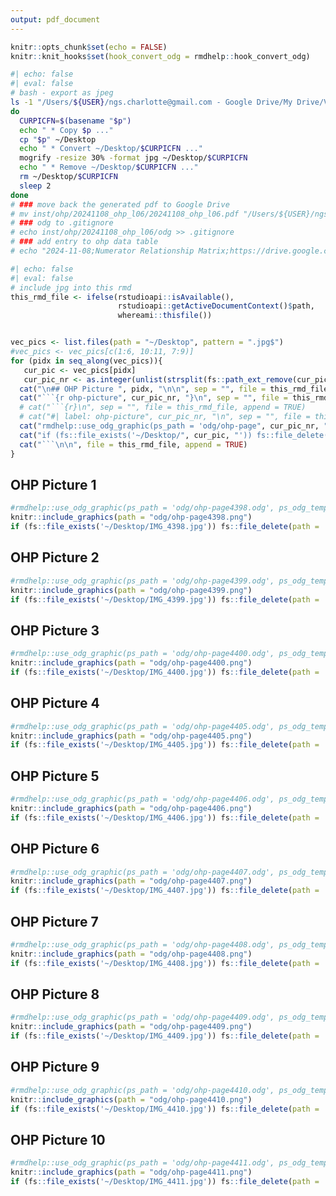 ```yaml
---
output: pdf_document
---
```


```r
knitr::opts_chunk$set(echo = FALSE)
knitr::knit_hooks$set(hook_convert_odg = rmdhelp::hook_convert_odg)
```

```bash
#| echo: false
#| eval: false
# bash - export as jpeg
ls -1 "/Users/${USER}/ngs.charlotte@gmail.com - Google Drive/My Drive/Vorlesung/LBG/FS2024/OHP-L06"/* | while read p
do
  CURPICFN=$(basename "$p")
  echo " * Copy $p ..."
  cp "$p" ~/Desktop
  echo " * Convert ~/Desktop/$CURPICFN ..."
  mogrify -resize 30% -format jpg ~/Desktop/$CURPICFN
  echo " * Remove ~/Desktop/$CURPICFN ..."
  rm ~/Desktop/$CURPICFN
  sleep 2
done
# ### move back the generated pdf to Google Drive
# mv inst/ohp/20241108_ohp_l06/20241108_ohp_l06.pdf "/Users/${USER}/ngs.charlotte@gmail.com - Google Drive/My Drive/Vorlesung/LBG/FS2024/OHP-L06"
# ### odg to .gitignore
# echo inst/ohp/20241108_ohp_l06/odg >> .gitignore
# ### add entry to ohp data table
# echo "2024-11-08;Numerator Relationship Matrix;https://drive.google.com/file/d/1-NGBgxac6_x_qTvE7f0YyeIM9H4DIs-w/view?usp=sharing" >> inst/website/lbgfs2024/ohp/ohp.dat
```

```r
#| echo: false
#| eval: false
# include jpg into this rmd
this_rmd_file <- ifelse(rstudioapi::isAvailable(),
                        rstudioapi::getActiveDocumentContext()$path,
                        whereami::thisfile())


vec_pics <- list.files(path = "~/Desktop", pattern = ".jpg$")
#vec_pics <- vec_pics[c(1:6, 10:11, 7:9)]
for (pidx in seq_along(vec_pics)){
   cur_pic <- vec_pics[pidx]
   cur_pic_nr <- as.integer(unlist(strsplit(fs::path_ext_remove(cur_pic), "_"))[2])
  cat("\n## OHP Picture ", pidx, "\n\n", sep = "", file = this_rmd_file, append = TRUE)
  cat("```{r ohp-picture", cur_pic_nr, "}\n", sep = "", file = this_rmd_file, append = TRUE)
  # cat("```{r}\n", sep = "", file = this_rmd_file, append = TRUE)
  # cat("#| label: ohp-picture", cur_pic_nr, "\n", sep = "", file = this_rmd_file, append = TRUE)
  cat("rmdhelp::use_odg_graphic(ps_path = 'odg/ohp-page", cur_pic_nr, ".odg', ps_odg_template = 'odg_draw_a4_portrait')\n", sep = "", file = this_rmd_file, append = TRUE)
  cat("if (fs::file_exists('~/Desktop/", cur_pic, "')) fs::file_delete(path = '~/Desktop/", cur_pic, "')\n", sep = "", file = this_rmd_file, append = TRUE)
  cat("```\n\n", file = this_rmd_file, append = TRUE)
}
```


## OHP Picture 1

```r
#rmdhelp::use_odg_graphic(ps_path = 'odg/ohp-page4398.odg', ps_odg_template = 'odg_draw_a4_portrait')
knitr::include_graphics(path = "odg/ohp-page4398.png")
if (fs::file_exists('~/Desktop/IMG_4398.jpg')) fs::file_delete(path = '~/Desktop/IMG_4398.jpg')
```


## OHP Picture 2

```r
#rmdhelp::use_odg_graphic(ps_path = 'odg/ohp-page4399.odg', ps_odg_template = 'odg_draw_a4_portrait')
knitr::include_graphics(path = "odg/ohp-page4399.png")
if (fs::file_exists('~/Desktop/IMG_4399.jpg')) fs::file_delete(path = '~/Desktop/IMG_4399.jpg')
```


## OHP Picture 3

```r
#rmdhelp::use_odg_graphic(ps_path = 'odg/ohp-page4400.odg', ps_odg_template = 'odg_draw_a4_portrait')
knitr::include_graphics(path = "odg/ohp-page4400.png")
if (fs::file_exists('~/Desktop/IMG_4400.jpg')) fs::file_delete(path = '~/Desktop/IMG_4400.jpg')
```


## OHP Picture 4

```r
#rmdhelp::use_odg_graphic(ps_path = 'odg/ohp-page4405.odg', ps_odg_template = 'odg_draw_a4_portrait')
knitr::include_graphics(path = "odg/ohp-page4405.png")
if (fs::file_exists('~/Desktop/IMG_4405.jpg')) fs::file_delete(path = '~/Desktop/IMG_4405.jpg')
```


## OHP Picture 5

```r
#rmdhelp::use_odg_graphic(ps_path = 'odg/ohp-page4406.odg', ps_odg_template = 'odg_draw_a4_portrait')
knitr::include_graphics(path = "odg/ohp-page4406.png")
if (fs::file_exists('~/Desktop/IMG_4406.jpg')) fs::file_delete(path = '~/Desktop/IMG_4406.jpg')
```


## OHP Picture 6

```r
#rmdhelp::use_odg_graphic(ps_path = 'odg/ohp-page4407.odg', ps_odg_template = 'odg_draw_a4_portrait')
knitr::include_graphics(path = "odg/ohp-page4407.png")
if (fs::file_exists('~/Desktop/IMG_4407.jpg')) fs::file_delete(path = '~/Desktop/IMG_4407.jpg')
```


## OHP Picture 7

```r
#rmdhelp::use_odg_graphic(ps_path = 'odg/ohp-page4408.odg', ps_odg_template = 'odg_draw_a4_portrait')
knitr::include_graphics(path = "odg/ohp-page4408.png")
if (fs::file_exists('~/Desktop/IMG_4408.jpg')) fs::file_delete(path = '~/Desktop/IMG_4408.jpg')
```


## OHP Picture 8

```r
#rmdhelp::use_odg_graphic(ps_path = 'odg/ohp-page4409.odg', ps_odg_template = 'odg_draw_a4_portrait')
knitr::include_graphics(path = "odg/ohp-page4409.png")
if (fs::file_exists('~/Desktop/IMG_4409.jpg')) fs::file_delete(path = '~/Desktop/IMG_4409.jpg')
```


## OHP Picture 9

```r
#rmdhelp::use_odg_graphic(ps_path = 'odg/ohp-page4410.odg', ps_odg_template = 'odg_draw_a4_portrait')
knitr::include_graphics(path = "odg/ohp-page4410.png")
if (fs::file_exists('~/Desktop/IMG_4410.jpg')) fs::file_delete(path = '~/Desktop/IMG_4410.jpg')
```


## OHP Picture 10

```r
#rmdhelp::use_odg_graphic(ps_path = 'odg/ohp-page4411.odg', ps_odg_template = 'odg_draw_a4_portrait')
knitr::include_graphics(path = "odg/ohp-page4411.png")
if (fs::file_exists('~/Desktop/IMG_4411.jpg')) fs::file_delete(path = '~/Desktop/IMG_4411.jpg')
```
          

